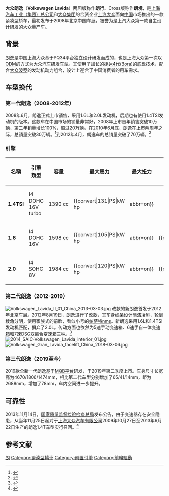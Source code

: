 {{noteTA
|1=zh-cn:沃尔夫斯堡; zh-tw:狼堡; zh-hk:禾夫斯堡;
|2=zh-hant:大眾; zh-cn:大众; zh-tw:福斯; zh-hk:福士;zh-sg:福士伟根;
|3=zh-hant:大眾; zh-cn:大众; zh-tw:福斯; zh-hk:福士;zh-sg:福士;
}}

{{Infobox Automobile
|name           = 大众朗逸<br/>Volkswagen Lavida
|image          = File:Volkswagen Lavida III Shishi 001.jpg
|manufacturer   = [[上汽大众|上汽大众]]
|production     = 2008年至今
|class          = [[紧凑型车|紧凑型车]]
|layout         = [[前置前驱|前置前驱]]
| platform = [[大众集團MQB平台|MQB]]（2019年至今）
|curb_weight    =
|related        = [[大众速腾|大众速腾]]
|designer       = 上海汽车有限公司
}}
'''大众朗逸'''（'''Volkswagen Lavida'''）两厢版称作'''朗行'''、Cross版称作'''朗境'''，是[[上海汽车工业（集团）总公司|上海汽车工业（集团）总公司]]和[[大众集团|大众集团]]的合资企业[[上汽大众|上汽大众]]面向[[中国|中国]]市场推出的一款紧凑型轿车，最初发布于2008年北京中国车展，被誉为是上汽大众第一款自主设计研发的大众量产车。

==背景==
朗逸是中国上海大众基于PQ34平台独立设计研发而成的，也是上海大众第一次以[[ODM|ODM]]的方式为大众汽车研发车型。其使用了加长的[[大众捷达#第四代（1998）|捷达4代(Bora)]]的底盘技术，配合[[大众波罗|大众波罗]]的发动机动力组合，设计上迎合了中国消费者的用车需求。

==车型换代==
===第一代朗逸（2008-2012年）===
{{Infobox automobile
|name           = 第一代
|image          = File:Volkswagen Lavida 2 China 2012-04-22.JPG
|production     = 2008年至2012年
|body_style     = 四門[[轎車|轎車]]
|engine       = [[汽油引擎|汽油引擎]]：<br>1.4 L TSI {{Convert|131|PS|kW hp||abbr=on}} [[直列四缸引擎|I4]]<br>1.6 L EA113 {{convert|105|PS|kW hp||abbr=on}} I4<br>2.0 L ''EA113'' {{convert|120|PS|kW hp||abbr=on}} I4
|platform       = [[大眾集團A平台|大眾集團A平台]]
|transmission = 五速[[手排|手排]]<br>六速[[手自一體變速箱|手自一體變速箱]]<br>七速[[雙離合變速箱|DSG]]
|wheelbase      = {{convert|2610|mm|1|abbr=on}}
|length         = {{convert|4605|mm|1|abbr=on}}
|width          = {{convert|1743|mm|1|abbr=on}}
|height         = {{convert|1465|mm|1|abbr=on}}
|curb_weight    =
|related        = [[大眾高爾夫|大眾高爾夫]]<br>[[大眾捷達|大眾捷達]]<br>[[大眾新甲殼蟲|大眾新甲殼蟲]]<br>[[奧迪A3|奧迪A3]]第一代<br>[[奧迪TT|奧迪TT]]第一代<br>[[西亞特|西亞特]]León第一代<br>西亞特 Toledo第二代<br>[[斯柯達明銳|斯柯達明銳]]第一代
|assembly       = {{CHN}}[[上海市|上海市]][[安亭鎮|安亭鎮]]
}}
2008年6月，朗逸正式上市销售，采用1.6L和2.0L发动机，后期也有使用1.4TSI发动机的版本。这款车在中国市场的销量非常好，2008年上市首年销售突破10万辆，第二年销量增长100%，超过20万辆。在2010年6月底，朗逸在上市两周年之际，总销量突破30万辆。<ref>{{cite book|url=http://auto.sina.com.cn/news/2010-07-01/0846619420.shtml|title=新宝来换代、朗逸累计销量30万辆|date=2010-07-01|publisher=南方都市报|author=林憬文 张莹莹|page=|access-date=2013-04-10|archive-date=2019-08-12|archive-url=https://web.archive.org/web/20190812090429/http://auto.sina.com.cn/news/2010-07-01/0846619420.shtml|dead-url=no}}</ref>到2012年4月，朗逸车的总销量突破了70万辆。<ref>{{cite web|title=Volkswagen Launches China-Only New Lavida [Beijing Auto Show]|url=http://blog.caranddriver.com/volkswagen-launches-china-only-new-lavida-beijing-auto-show/|work=Car and Driver|accessdate=|date=2012-04-25|archive-date=2016-10-09|archive-url=https://web.archive.org/web/20161009183509/http://blog.caranddriver.com/volkswagen-launches-china-only-new-lavida-beijing-auto-show/|dead-url=no}}</ref>
===引擎===
{| class="wikitable" style="text-align: center; font-size: 90%;"
|- style="background:#DCDCDC" align="center" valign="middle"
!名稱
!引擎類型
!容量
!最大[[馬力|馬力]]
!最大[[扭力|扭力]]
!變速箱
!年份
|-
|'''1.4TSI'''||I4 DOHC 16V turbo||1390 cc||{{convert|131|PS|kW hp||abbr=on}}||{{convert|220|Nm|lbft|0|abbr=on}}||五速手排/七速半自動||2010–2012
|-
|'''1.6'''||I4 DOHC 16V||1598 cc||{{convert|105|PS|kW hp||abbr=on}}||{{convert|155|Nm|lbft||abbr=on}}||五速手排||2008–2012
|-
|'''2.0'''||I4 SOHC 8V||1984 cc||{{convert|120|PS|kW hp||abbr=on}}||{{convert|172|Nm|lbft||abbr=on}}||五速手排||2008–2012
|}

===第二代朗逸（2012-2019）===
[[File:Volkswagen_Lavida_II_01_China_2013-03-03.jpg|thumb]]
改款的新朗逸首发于2012年北京车展。2012年8月19日，朗逸进行了改款，其车身线条设计简洁凌厉，轮廓棱角分明，使用家族式的前脸，看似小号的[[帕萨特|帕萨特nms]]。新朗逸采用1.6L和1.4TSI发动机匹配，摒弃了2.0L。传动方面也依然为5速手动变速箱、6速手自一体变速箱和7速DSG双离合变速箱三种。<ref>{{cite book|url=http://auto.sohu.com/20120423/n341371494.shtml|title=小号帕萨特 北京车展首发全新Lavida朗逸|date=2012-04-23|publisher=搜狐汽车|author=metric ton|page=|access-date=2013-04-10|archive-date=2020-08-07|archive-url=https://web.archive.org/web/20200807220935/http://auto.sohu.com/20120423/n341371494.shtml|dead-url=no}}</ref>
[[File:2014_SAIC-Volkswagen_Lavida_interior_01.jpg|thumb]]
[[File:Volkswagen_Gran_Lavida_facelift_China_2018-03-06.jpg|thumb]]

===第三代朗逸（2019至今）===
2019款全新一代朗逸基于[[大众集團MQB平台|MQB平台]]研发，于2019年第二季度上市。车身尺寸长宽高为4670/1806/1474mm，相比第二代车型分别增加了65/41/14mm，距为2688mm，增加了78mm，车内空间进一步提升。

== 可靠性 ==
2013年11月14日，[[中华人民共和国国家质量监督检验检疫总局|国家质量监督检验检疫总局]]发布公告，由于变速器存在安全隐患，从当年11月25日起对于[[上海大众汽车有限公司|上海大众汽车有限公司]]2009年10月27日至2013年6月22日生产的朗逸1.4T车型实行召回。<ref>{{cite web|title=大众汽车（中国）销售有限公司、一汽-大众汽车有限公司、上海大众汽车有限公司召回部分进口和国产大众汽车、部分进口奥迪汽车、部分国产斯柯达汽车|url=http://www.aqsiq.gov.cn/zjxw/zjxw/zjftpxw/201311/t20131114_387257.htm|work=新闻动态|accessdate=2013-11-16|date=2013-11-14|archive-url=https://web.archive.org/web/20131117103712/http://www.aqsiq.gov.cn/zjxw/zjxw/zjftpxw/201311/t20131114_387257.htm|archive-date=2013-11-17|dead-url=yes}}</ref>

== 参考文献 ==
{{Reflist}}

{{模板:大众汽车列表}}

[[Category:上海大眾車款|朗]]
[[Category:緊湊型轎車|Category:緊湊型轎車]]
[[Category:前置引擎|Category:前置引擎]]
[[Category:前輪驅動|Category:前輪驅動]]